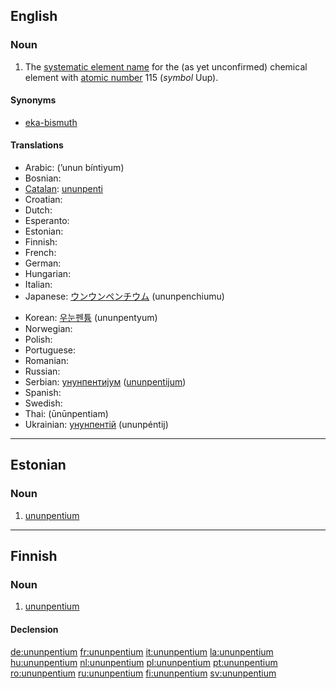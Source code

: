 ==English==
{{elements|Uup|ununquadium|Uuq|ununhexium|Uuh}}

===Noun===
{{en-noun|-}}
{{wikipedia}}

# {{element}} The [[systematic element name]] for the (as yet unconfirmed) chemical element with [[atomic number]] 115 (''symbol'' Uup).

====Synonyms====
* [[eka-bismuth]]

====Translations====
{{trans-top|chemical element}}
* Arabic: {{Arab|[[أنون بينتيوم]]}} (’unun bíntiyum) {{m}}
* Bosnian: {{t-|bs|ununpentium|m}}
* [[Catalan]]: [[ununpenti]] {{m}}
* Croatian: {{t-|hr|ununpentij|m}}
* Dutch: {{t+|nl|ununpentium|n}}
* Esperanto: {{t-|eo|ununpentio|xs=Esperanto}}
* Estonian: {{t-|et|ununpentium}}
* Finnish: {{t+|fi|ununpentium}}
* French: {{t+|fr|ununpentium|m}}
* German: {{t+|de|Ununpentium|n}}
* Hungarian: {{t+|hu|ununpentium}}
* Italian: {{t-|it|ununpentio|m}}
* Japanese: [[ウンウンペンチウム]] (ununpenchiumu)
{{trans-mid}}
* Korean: [[우눈펜튬]] (ununpentyum)
* Norwegian: {{t-|no|ununpentium}}
* Polish: {{t+|pl|ununpentium|m}}
* Portuguese: {{t+|pt|ununpentio|m}}
* Romanian: {{t+|ro|ununpentiu|n}}
* Russian: {{t-|ru|унунпентий|m|tr=ununpéntij}}
* Serbian: [[унунпентијум]] ([[ununpentijum]]) {{m}}
* Spanish: {{t+|es|ununpentio|m}}
* Swedish: {{t+|sv|ununpentium}}
* Thai: {{Thai|[[อูนอูนเพนเทียม]]}} (ūnūnpentiam)
* Ukrainian: [[унунпентій]] (ununpéntij) {{m}}
{{trans-bottom}}

----

==Estonian==

===Noun===
{{infl|et|noun}}

# {{chemical element|lang=et}} [[#English|ununpentium]]

----

==Finnish==
{{wikipedia|lang=fi}}

===Noun===
{{infl|fi|noun}}

# {{element|lang=fi}} [[#English|ununpentium]]

====Declension====
{{fi-decl-tuoli|ununpentium|np=1}}

[[de:ununpentium]]
[[fr:ununpentium]]
[[it:ununpentium]]
[[la:ununpentium]]
[[hu:ununpentium]]
[[nl:ununpentium]]
[[pl:ununpentium]]
[[pt:ununpentium]]
[[ro:ununpentium]]
[[ru:ununpentium]]
[[fi:ununpentium]]
[[sv:ununpentium]]